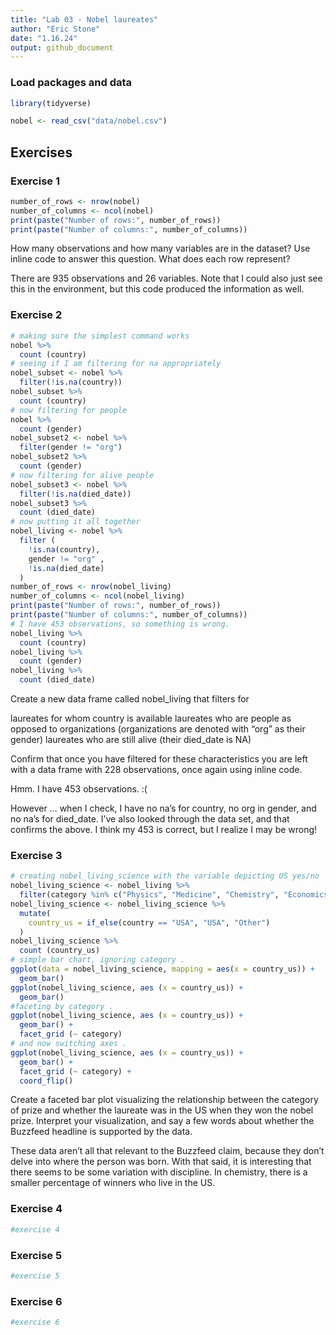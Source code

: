 ```yaml
---
title: "Lab 03 - Nobel laureates"
author: "Eric Stone"
date: "1.16.24"
output: github_document
---
```


### Load packages and data

```r
library(tidyverse) 
```

```r
nobel <- read_csv("data/nobel.csv")
```

## Exercises

### Exercise 1

```r
number_of_rows <- nrow(nobel)
number_of_columns <- ncol(nobel)
print(paste("Number of rows:", number_of_rows))
print(paste("Number of columns:", number_of_columns))
```

How many observations and how many variables are in the dataset? Use inline code to answer this question. What does each row represent?

There are 935 observations and 26 variables.  Note that I could also just see this in the environment, but this code produced the information as well.


### Exercise 2

```r
# making sure the simplest command works
nobel %>%
  count (country)
# seeing if I am filtering for na appropriately
nobel_subset <- nobel %>%
  filter(!is.na(country))
nobel_subset %>%
  count (country)
# now filtering for people
nobel %>%
  count (gender)
nobel_subset2 <- nobel %>%
  filter(gender != "org")
nobel_subset2 %>%
  count (gender)
# now filtering for alive people
nobel_subset3 <- nobel %>%
  filter(!is.na(died_date))
nobel_subset3 %>%
  count (died_date)
# now putting it all together
nobel_living <- nobel %>%
  filter (
    !is.na(country),
    gender != "org" ,
    !is.na(died_date)
  )
number_of_rows <- nrow(nobel_living)
number_of_columns <- ncol(nobel_living)
print(paste("Number of rows:", number_of_rows))
print(paste("Number of columns:", number_of_columns))
# I have 453 observations, so something is wrong.
nobel_living %>%
  count (country)
nobel_living %>%
  count (gender)
nobel_living %>%
  count (died_date)
```

Create a new data frame called nobel_living that filters for

   laureates for whom country is available
   laureates who are people as opposed to organizations (organizations are  denoted with "org" as their gender)
   laureates who are still alive (their died_date is NA)

Confirm that once you have filtered for these characteristics you are left with a data frame with 228 observations, once again using inline code.

Hmm.  I have 453 observations. :(

However ... when I check, I have no na's for country, no org in gender, and no na's for died_date.  I've also looked through the data set, and that confirms the above.  I think my 453 is correct, but I realize I may be wrong!

### Exercise 3


```r
# creating nobel_living_science with the variable depicting US yes/no
nobel_living_science <- nobel_living %>%
  filter(category %in% c("Physics", "Medicine", "Chemistry", "Economics"))
nobel_living_science <- nobel_living_science %>%
  mutate(
    country_us = if_else(country == "USA", "USA", "Other")
  )
nobel_living_science %>%
  count (country_us)
# simple bar chart, ignoring category .
ggplot(data = nobel_living_science, mapping = aes(x = country_us)) +
  geom_bar()
ggplot(nobel_living_science, aes (x = country_us)) +
  geom_bar()
#faceting by category .
ggplot(nobel_living_science, aes (x = country_us)) +
  geom_bar() +
  facet_grid (~ category)
# and now switching axes .
ggplot(nobel_living_science, aes (x = country_us)) +
  geom_bar() +
  facet_grid (~ category) +
  coord_flip()
```

Create a faceted bar plot visualizing the relationship between the category of prize and whether the laureate was in the US when they won the nobel prize. Interpret your visualization, and say a few words about whether the Buzzfeed headline is supported by the data.

These data aren't all that relevant to the Buzzfeed claim, because they don't delve into where the person was born. With that said, it is interesting that there seems to be some variation with discipline. In chemistry, there is a smaller percentage of winners who live in the US.


### Exercise 4


```r
#exercise 4
```

### Exercise 5


```r
#exercise 5
```

### Exercise 6


```r
#exercise 6
```
